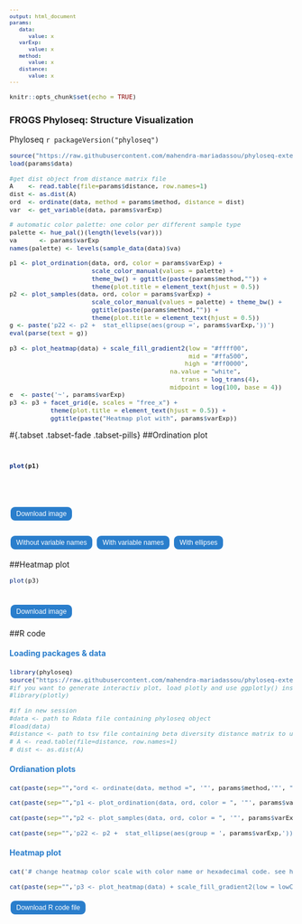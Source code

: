 ```yaml
---
output: html_document
params:
   data:
      value: x
   varExp:
      value: x
   method:
      value: x
   distance:
      value: x
---
```

<meta http-equiv="Content-Type" content="text/html; charset=UTF-8">
<style type="text/css">
code.r{ /* Code block */
  font-size: 11px;
}
pre { /* Code block */
  font-size: 11px
}
.button {
    background-color: #2a7ecc; /* Blue */
    border : none;
    color  : white;
    padding: 5px 10px;
    text-align : center;
    text-decoration : none;
    display: inline-block;
    font-size: 12px;
    margin: 4px 2px;
    cursor: pointer;
    border-radius: 8px;
}
h4 { 
    display   : block;
    font-size : 1em;
    margin-top: 1.33em;
    margin-bottom: 1.33em;
    margin-left  : 0;
    margin-right : 0;
    font-weight  : bold;
    color: #2a7ecc;
}
</style>

<script src="https://s3-us-west-2.amazonaws.com/s.cdpn.io/14082/FileSaver.js"></script>

```r
knitr::opts_chunk$set(echo = TRUE)
```
<h3>FROGS Phyloseq: Structure Visualization</h3>

 Phyloseq `r packageVersion("phyloseq")`


```r
source("https://raw.githubusercontent.com/mahendra-mariadassou/phyloseq-extended/master/load-extra-functions.R")
load(params$data)

#get dist object from distance matrix file
A    <- read.table(file=params$distance, row.names=1)
dist <- as.dist(A)
ord  <- ordinate(data, method = params$method, distance = dist)
var  <- get_variable(data, params$varExp)

# automatic color palette: one color per different sample type
palette <- hue_pal()(length(levels(var)))
va      <- params$varExp
names(palette) <- levels(sample_data(data)$va)

p1 <- plot_ordination(data, ord, color = params$varExp) + 
                      scale_color_manual(values = palette) +
                      theme_bw() + ggtitle(paste(params$method,"")) +
                      theme(plot.title = element_text(hjust = 0.5)) 
p2 <- plot_samples(data, ord, color = params$varExp) +
                      scale_color_manual(values = palette) + theme_bw() +
                      ggtitle(paste(params$method,"")) +
                      theme(plot.title = element_text(hjust = 0.5))
g <- paste('p22 <- p2 +  stat_ellipse(aes(group =', params$varExp,'))')
eval(parse(text = g))

p3 <- plot_heatmap(data) + scale_fill_gradient2(low = "#ffff00", 
                                                mid = "#ffa500",
                                               high = "#ff0000", 
                                           na.value = "white",
                                              trans = log_trans(4), 
                                           midpoint = log(100, base = 4))
e  <- paste('~', params$varExp) 
p3 <- p3 + facet_grid(e, scales = "free_x") +
           theme(plot.title = element_text(hjust = 0.5)) +
           ggtitle(paste("Heatmap plot with", params$varExp))
```

#{.tabset .tabset-fade .tabset-pills}
##Ordination plot

<h1 id="plot1">
```r
plot(p1)
```
<br>
<button id="dwn-plot1" class="button">
Download image
</button>
</h1>

<h1 id="plot2" style="display: none;">
```r
plot(p2)
```
<br>
<button id="dwn-plot2" class="button">
Download image
</button>
</h1>

<h1 id="plot22" style="display: none;">
```r
plot(p22)
```
<br>
<button id="dwn-plot22" class="button">
Download image
</button>
</h1>

<button class="button" onclick="document.getElementById('plot1').style.display='' ; document.getElementById('plot2').style.display='none'; document.getElementById('plot22').style.display='none' ">Without variable names</button>

<button class="button" onclick="document.getElementById('plot2').style.display='' ; document.getElementById('plot1').style.display='none'; document.getElementById('plot22').style.display='none' ">With variable names</button>

<button class="button" onclick="document.getElementById('plot22').style.display='' ; document.getElementById('plot2').style.display='none'; document.getElementById('plot1').style.display='none'">With ellipses</button>

##Heatmap plot
```r
plot(p3)
```
<br>
<button id="dwn-heatmap-plot" class="button">
Download image
</button>

##R code
<h4>Loading packages & data</h4>
```r
library(phyloseq)
source("https://raw.githubusercontent.com/mahendra-mariadassou/phyloseq-extended/master/load-extra-functions.R")
#if you want to generate interactiv plot, load plotly and use ggplotly() instead of plot()
#library(plotly)

#if in new session
#data <- path to Rdata file containing phyloseq object
#load(data)
#distance <- path to tsv file containing beta diversity distance matrix to use
# A <- read.table(file=distance, row.names=1)
# dist <- as.dist(A)
```
<h4>Ordianation plots </h4>
```r
cat(paste(sep="","ord <- ordinate(data, method =", '"', params$method,'"', ", distance = dist)"))

cat(paste(sep="","p1 <- plot_ordination(data, ord, color = ", '"', params$varExp, '"', ") + theme_bw() + ggtitle(", '"', params$method, '")', '+ theme(plot.title = element_text(hjust = 0.5))','\nplot(p1)'))

cat(paste(sep="","p2 <- plot_samples(data, ord, color = ", '"', params$varExp, '"', ") + theme_bw()+ ggtitle(", '"', params$method, '")', '+ theme(plot.title = element_text(hjust = 0.5))','\nplot(p2)'))

cat(paste(sep="",'p22 <- p2 +  stat_ellipse(aes(group = ', params$varExp,'))', '\nplot(p22)'))
```

<h4>Heatmap plot</h4>
```r
cat('# change heatmap color scale with color name or hexadecimal code. see http://tools.medialab.sciences-po.fr/iwanthue/ \nlowCol <- "#ffff00" # yellow\nmidCol <-  "#ffa500" # orange\nhighCol <- "#ff0000" # red\nnaCol <- "white" # white!')

cat(paste(sep="",'p3 <- plot_heatmap(data) + scale_fill_gradient2(low = lowCol, mid = midCol, high = highCol, na.value = naCol, trans = log_trans(4), midpoint = log(100, base = 4))+ facet_grid(~', params$varExp, ', scales = "free_x") + theme(plot.title = element_text(hjust = 0.5)) + ggtitle("Heatmap plot")','\nplot(p3)'))
```


<div id="code-r-file" style="display:none;">
# ######### Loading packages & data & parameter setting #########
&#10;library(phyloseq)
&#10;source(\"https://raw.githubusercontent.com/mahendra-mariadassou/phyloseq-extended/master/load-extra-functions.R" )
&#10;#if you want to generate interactiv plot, load plotly and use ggplotly() instead of plot()
&#10;#library(plotly)
&#10;
&#10;#if in new session, uncomment and complete
&#10;#data <- # path to Rdata file
&#10;#load(data)
&#10;
&#10;#distance <- # path to Beta diversity tsv file
&#10;#A <- read.table(file=distance, row.names=1)
&#10;#dist <- as.dist(A)
&#10;
&#10;# to be complete
&#10;varExp <- #Experiment variable
&#10;method <- \"MDS\" # ordination method, ex \"MDS\" (default), \"NMDS\", \"DCA\", \"CCA\", \"RDA\", \"CAP\", \"DPCoA\" or \"PCoA\" 
&#10;
&#10;######### Ordiantion plots #########
&#10;ord <- ordinate(data, method =method, distance = dist)
&#10;
&#10;p1 <- plot_ordination(data, ord, color = varExp) + theme_bw() + ggtitle(method)+ theme(plot.title = element_text(hjust = 0.5))
&#10;plot(p1)
&#10;
&#10;p2 <- plot_samples(data, ord, color = varExp) + theme_bw()+ ggtitle(method)+ theme(plot.title = element_text(hjust = 0.5))
&#10;plot(p2)
&#10;
&#10;g <- paste(\'p22 <- p2 +  stat_ellipse(aes(group =\', varExp,\'))\')
&#10;eval(parse(text = g))
&#10;plot(p22)
&#10;
&#10;######### Heatmap Plot #########
&#10;# change heatmap color scale with color name or hexadecimal code. see http://tools.medialab.sciences-po.fr/iwanthue/
&#10;lowCol <- \"#ffff00\" # yellow
&#10;midCol <-  \"#ffa500\" # orange
&#10;highCol <- \"#ff0000\" # red
&#10;naCol <- \"white\" # white!
&#10;
&#10;p3 <- plot_heatmap(data) + scale_fill_gradient2(low = lowCol, mid = midCol, high = highCol, 
&#10;                              na.value = naCol, trans = log_trans(4), 
&#10;                              midpoint = log(100, base = 4))
&#10;e <- paste(\'~\', varExp) 
&#10;p3 <- p3 + facet_grid(e, scales = \"free_x\")+ theme(plot.title = element_text(hjust = 0.5))
&#10;plot(p3)
&#10;
</div>

<button id="dwn-btn" class="button">Download R code file</button>

<script>
function download1(filename, text) {
    var element = document.createElement('a');
    element.setAttribute('href', 'data:text/plain;charset=utf-8,' + encodeURIComponent(text));
    element.setAttribute('download', filename);

    element.style.display = 'none';
    document.body.appendChild(element);
    element.click();
    document.body.removeChild(element);
}

// Start file download.
document.getElementById("dwn-btn").addEventListener("click", function(){
    // Generate download of hello.txt file with some content
    var text = document.getElementById("code-r-file").innerText;
    var filename = "structure_visualization_code.R";
    download1(filename, text);
}, false);
</script>

<script>
function download(filename, mysrc) {
var element = document.createElement('a');
    element.setAttribute('href', mysrc);
    element.setAttribute('download', filename);
    element.style.display = 'none';
    document.body.appendChild(element);
    element.click();
    document.body.removeChild(element);
}
document.getElementById("dwn-plot1").addEventListener("click", function(){
    var div = document.getElementById('plot1');
    var myimg = div.getElementsByTagName('img')[0];
    var mysrc = myimg.src;
    var filename = "ordination_plot_no_sample_name.png";
    download(filename, mysrc);
}, false);

document.getElementById("dwn-plot2").addEventListener("click", function(){
    var div = document.getElementById('plot2');
    var myimg = div.getElementsByTagName('img')[0];
    var mysrc = myimg.src;
    var filename = "ordination_plot_with_sample_name.png";
    download(filename, mysrc);
}, false);

document.getElementById("dwn-plot22").addEventListener("click", function(){
    var div = document.getElementById('plot22');
    var myimg = div.getElementsByTagName('img')[0];
    var mysrc = myimg.src;
    var filename = "ordination_plot_with_sample_name_and_ellipse.png";
    download(filename, mysrc);
}, false);

document.getElementById("dwn-heatmap-plot").addEventListener("click", function(){
    var div = document.getElementById('heatmap-plot');
    var myimg = div.getElementsByTagName('img')[0];
    var mysrc = myimg.src;
    var filename = "heatmap_plot.png";
    download(filename, mysrc);
}, false);

</script>
